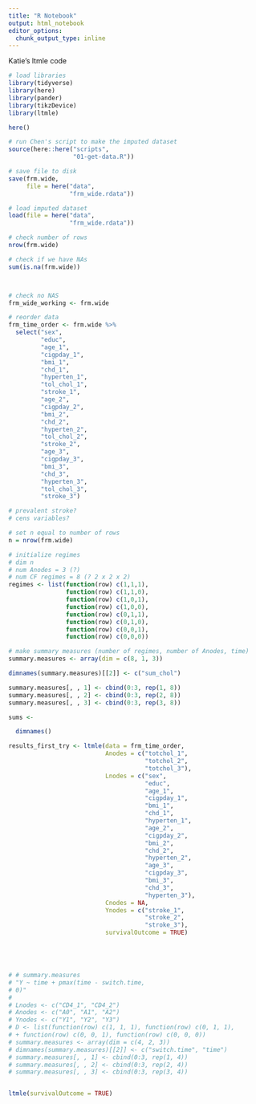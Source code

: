 ```yaml
---
title: "R Notebook"
output: html_notebook
editor_options: 
  chunk_output_type: inline
---
```


Katie's ltmle code

```r

# load libraries
library(tidyverse)
library(here)
library(pander)
library(tikzDevice)
library(ltmle)

```


```r

here()

# run Chen's script to make the imputed dataset
source(here::here("scripts", 
                  "01-get-data.R"))

# save file to disk
save(frm.wide, 
     file = here("data", 
                 "frm_wide.rdata"))

```


```r

# load imputed dataset
load(file = here("data", 
                 "frm_wide.rdata"))

# check number of rows
nrow(frm.wide)

# check if we have NAs
sum(is.na(frm.wide))




```


```r

# check no NAS
frm_wide_working <- frm.wide

# reorder data
frm_time_order <- frm.wide %>% 
  select("sex", 
         "educ", 
         "age_1", 
         "cigpday_1", 
         "bmi_1", 
         "chd_1", 
         "hyperten_1", 
         "tol_chol_1", 
         "stroke_1", 
         "age_2", 
         "cigpday_2", 
         "bmi_2", 
         "chd_2", 
         "hyperten_2", 
         "tol_chol_2", 
         "stroke_2", 
         "age_3", 
         "cigpday_3", 
         "bmi_3", 
         "chd_3", 
         "hyperten_3", 
         "tol_chol_3", 
         "stroke_3")

# prevalent stroke?
# cens variables?

# set n equal to number of rows
n = nrow(frm.wide)

# initialize regimes 
# dim n 
# num Anodes = 3 (?)
# num CF regimes = 8 (? 2 x 2 x 2)
regimes <- list(function(row) c(1,1,1), 
                function(row) c(1,1,0), 
                function(row) c(1,0,1), 
                function(row) c(1,0,0), 
                function(row) c(0,1,1), 
                function(row) c(0,1,0), 
                function(row) c(0,0,1), 
                function(row) c(0,0,0))

# make summary measures (number of regimes, number of Anodes, time)
summary.measures <- array(dim = c(8, 1, 3))

dimnames(summary.measures)[[2]] <- c("sum_chol")

summary.measures[, , 1] <- cbind(0:3, rep(1, 8))
summary.measures[, , 2] <- cbind(0:3, rep(2, 8))
summary.measures[, , 3] <- cbind(0:3, rep(3, 8))

sums <- 

  dimnames()

results_first_try <- ltmle(data = frm_time_order, 
                           Anodes = c("totchol_1", 
                                      "totchol_2", 
                                      "totchol_3"), 
                           Lnodes = c("sex", 
                                      "educ", 
                                      "age_1", 
                                      "cigpday_1", 
                                      "bmi_1", 
                                      "chd_1", 
                                      "hyperten_1", 
                                      "age_2", 
                                      "cigpday_2", 
                                      "bmi_2", 
                                      "chd_2", 
                                      "hyperten_2", 
                                      "age_3", 
                                      "cigpday_3", 
                                      "bmi_3", 
                                      "chd_3", 
                                      "hyperten_3"), 
                           Cnodes = NA, 
                           Ynodes = c("stroke_1", 
                                      "stroke_2", 
                                      "stroke_3"), 
                           survivalOutcome = TRUE)





# # summary.measures
# "Y ~ time + pmax(time - switch.time,
# 0)"
# 
# Lnodes <- c("CD4_1", "CD4_2")
# Anodes <- c("A0", "A1", "A2")
# Ynodes <- c("Y1", "Y2", "Y3")
# D <- list(function(row) c(1, 1, 1), function(row) c(0, 1, 1),
# + function(row) c(0, 0, 1), function(row) c(0, 0, 0))
# summary.measures <- array(dim = c(4, 2, 3))
# dimnames(summary.measures)[[2]] <- c("switch.time", "time")
# summary.measures[, , 1] <- cbind(0:3, rep(1, 4))
# summary.measures[, , 2] <- cbind(0:3, rep(2, 4))
# summary.measures[, , 3] <- cbind(0:3, rep(3, 4))


ltmle(survivalOutcome = TRUE)


```
